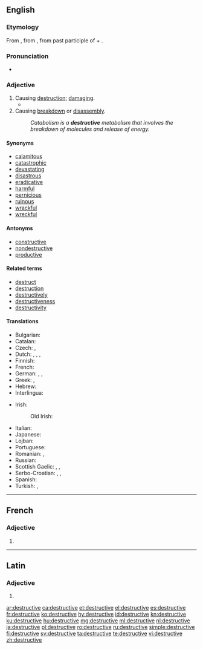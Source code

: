 ==English==

===Etymology===
From {{etyl|frm|en}} {{term|destructif|lang=frm}}, from {{etyl|la|en}} {{term|destructivus|lang=la}}, from past participle of {{term|destruo|destruere|to tear down, destroy|lang=la}} + {{term|-ivus||lang=la}}.

===Pronunciation===
* {{a|UK}} {{IPA|/dɪˈstɹʌktɪv/|/dɪˈstɹʊktɪv/|lang=en}}

===Adjective===
{{en-adj}}

# Causing [[destruction]]; [[damage|damaging]].
#* {{quote-news
|year=2013
|date=February 14
|author=Scott Tobias
|title=Film: Reviews: A Good Day To Die Hard
|work=The Onion AV Club
|url=http://www.avclub.com/articles/a-good-day-to-die-hard,92496/
|page=
|passage=After rescuing his estranged daughter in the last film, Live Free Or Die Hard, Willis heads to Russia to rescue his estranged son (Jai Courtney), a CIA agent on a mission to protect a whistleblower (Sebastian Koch) from a corrupt government official (Sergei Kolesnikov) with no shortage of '''destructive''' resources at his disposal.}}
# Causing [[breakdown]] or [[disassembly]].
#: ''Catabolism is a '''destructive''' metabolism that involves the breakdown of molecules and release of energy.''

====Synonyms====
* [[calamitous]]
* [[catastrophic]]
* [[devastate|devastating]]
* [[disastrous]]
* [[eradicative]]
* [[harmful]]
* [[pernicious]]
* [[ruinous]]
* [[wrackful]]
* [[wreckful]]

====Antonyms====
* [[constructive]]
* [[nondestructive]]
* [[productive]]

====Related terms====
* [[destruct]]
* [[destruction]]
* [[destructively]]
* [[destructiveness]]
* [[destructivity]]

====Translations====
{{trans-top|causing destruction; damaging}}
* Bulgarian: {{t+|bg|разрушителен}}
* Catalan: {{t|ca|destructiu}}
* Czech: {{t|cs|ničivý}}, {{t|cs|destruktivní}}
* Dutch: {{t+|nl|destructief}}, {{t+|nl|destructieve}}, {{t+|nl|verwoestend}}, {{t+|nl|verwoestende}}
* Finnish: {{t|fi|tuhoisa}}
* French: {{t+|fr|destructif}}
* German: {{t+|de|destruktiv}}, {{t+|de|schädlich}}, {{t|de|zerstörend}}
* Greek: {{t+|el|καταστροφικός|m|tr=katastrofikos}}, {{t+|el|καταστρεπτικός|m|tr=katastreptikos}}
* Hebrew: {{t|he|הרסני|tr=harsany|sc=Hebr}}
* Interlingua: {{t|ia|destructive}}
{{trans-mid}}
* Irish: {{t|ga|urbhadhach}}
*: Old Irish: {{t|sga|bráthamail}}
* Italian: {{t+|it|distruttivo}}
* Japanese: {{t|ja|破壊的|alt=破壊的な|tr=hakaiteki na}}
* Lojban: {{t|jbo|daspo}}
* Portuguese: {{t+|pt|destrutivo}}
* Romanian: {{t+|ro|distructiv|m|n}}, {{t+|ro|distrugător|m|n}}
* Russian: {{t+|ru|разрушительный}}
* Scottish Gaelic: {{t|gd|millteach}}, {{t|gd|sgriosach}}, {{t|gd|sgriosail}}
* Serbo-Croatian: {{t|sh|rázōran}}, {{t|sh|dȅstruktīvan}}, {{t|sh|rùšilačkī}}
* Spanish: {{t+|es|destructivo}}
* Turkish: {{t+|tr|yıkıcı}}, {{t|tr|tahripkar|alt=tahripkâr}}
{{trans-bottom}}

----

==French==

===Adjective===
{{fr-adj-form}} {{g|f}}

# {{feminine of|destructif|lang=fr}}

----

==Latin==

===Adjective===
{{la-adj-form|dēstructīve}}

# {{inflection of|dēstructīvus||voc|m|s|lang=la}}

[[ar:destructive]]
[[ca:destructive]]
[[et:destructive]]
[[el:destructive]]
[[es:destructive]]
[[fr:destructive]]
[[ko:destructive]]
[[hy:destructive]]
[[id:destructive]]
[[kn:destructive]]
[[ku:destructive]]
[[hu:destructive]]
[[mg:destructive]]
[[ml:destructive]]
[[nl:destructive]]
[[ja:destructive]]
[[pl:destructive]]
[[ro:destructive]]
[[ru:destructive]]
[[simple:destructive]]
[[fi:destructive]]
[[sv:destructive]]
[[ta:destructive]]
[[te:destructive]]
[[vi:destructive]]
[[zh:destructive]]